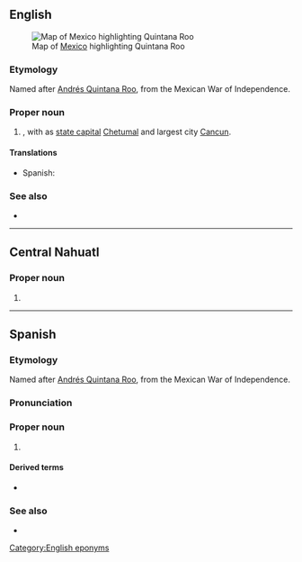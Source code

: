 ==English==
[[File:Mexico map, MX-ROO.svg|thumb|Map of [[Mexico]] highlighting Quintana Roo]]

===Etymology===
Named after [[w:Andrés Quintana Roo|Andrés Quintana Roo]], from the Mexican War of Independence.

===Proper noun===
{{en-proper noun|head=Quintana Roo}}

# {{place|en|state|c/Mexico}}, with as [[state capital]] [[Chetumal]] and largest city [[Cancun]].

====Translations====
{{trans-top|state of Mexico}}
* Spanish: {{t+|es|Quintana Roo|m}}
{{trans-mid}}
{{trans-bottom}}

===See also===
* {{pedialite}}

[[Category:English eponyms]]

----

==Central Nahuatl==

===Proper noun===
{{head|nhn|proper noun}}

# {{place|nhn|state|c/Mexico|t=Quintana Roo}}

----

==Spanish==

===Etymology===
Named after [[w:Andrés Quintana Roo|Andrés Quintana Roo]], from the Mexican War of Independence.

===Pronunciation===
{{es-IPA}}
{{es-IPA|Quintana Ro}}

===Proper noun===
{{es-proper noun|m}}

# {{place|es|state|c/Mexico}}

====Derived terms====
* {{l|es|quintanarroense}}

===See also===
* {{pedialite|lang=es}}

{{cln|es|eponyms}}